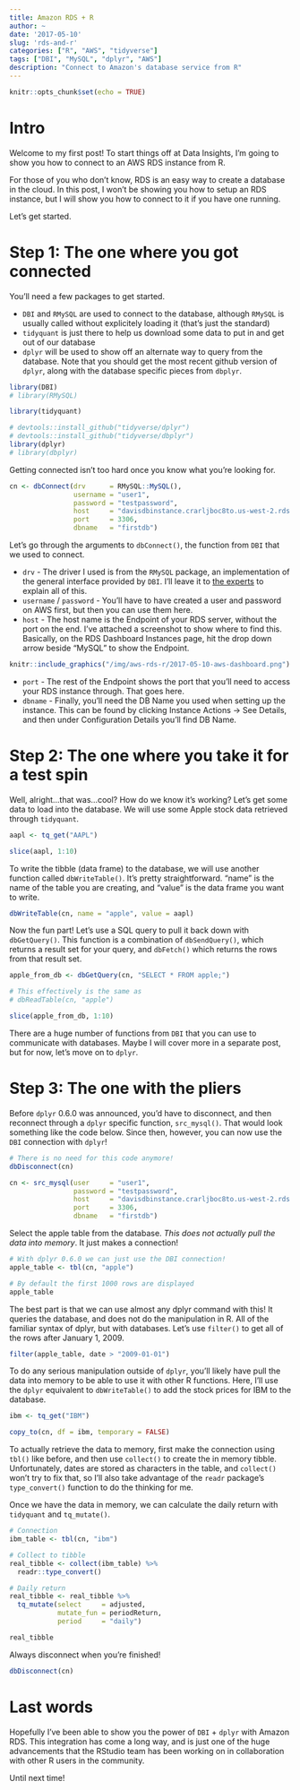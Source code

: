 ```yaml
---
title: Amazon RDS + R
author: ~
date: '2017-05-10'
slug: 'rds-and-r'
categories: ["R", "AWS", "tidyverse"]
tags: ["DBI", "MySQL", "dplyr", "AWS"]
description: "Connect to Amazon's database service from R"
---
```


```r
knitr::opts_chunk$set(echo = TRUE)
```

# Intro

Welcome to my first post! To start things off at Data Insights, I'm going to show you how to connect to an AWS RDS instance from R.

For those of you who don't know, RDS is an easy way to create a database in the cloud. In this post, I won't be showing you how to setup an RDS instance, but I will show you how to connect to it if you have one running.

Let's get started.

# Step 1: The one where you got connected

You'll need a few packages to get started. 

* `DBI` and `RMySQL` are used to connect to the database, although `RMySQL` is usually called without explicitely loading it (that's just the standard)
* `tidyquant` is just there to help us download some data to put in and get out of our database
* `dplyr` will be used to show off an alternate way to query from the database. Note that you should get the most recent github version of `dplyr`, along with the database specific pieces from `dbplyr`.

```r
library(DBI)
# library(RMySQL)

library(tidyquant)

# devtools::install_github("tidyverse/dplyr")
# devtools::install_github("tidyverse/dbplyr")
library(dplyr)
# library(dbplyr)
```

Getting connected isn't too hard once you know what you're looking for.

```r
cn <- dbConnect(drv      = RMySQL::MySQL(), 
                username = "user1", 
                password = "testpassword", 
                host     = "davisdbinstance.crarljboc8to.us-west-2.rds.amazonaws.com", 
                port     = 3306, 
                dbname   = "firstdb")
```

Let's go through the arguments to `dbConnect()`, the function from `DBI` that we used to connect.

* `drv` - The driver I used is from the `RMySQL` package, an implementation of the general interface provided by `DBI`. I'll leave it to [the experts](https://github.com/rstats-db/DBI) to explain all of this.
* `username` / `password` - You'll have to have created a user and password on AWS first, but then you can use them here.
* `host` - The host name is the Endpoint of your RDS server, without the port on the end. I've attached a screenshot to show where to find this. Basically, on the RDS Dashboard Instances page, hit the drop down arrow beside "MySQL" to show the Endpoint.

```r
knitr::include_graphics("/img/aws-rds-r/2017-05-10-aws-dashboard.png")
```

* `port` - The rest of the Endpoint shows the port that you'll need to access your RDS instance through. That goes here.
* `dbname` - Finally, you'll need the DB Name you used when setting up the instance. This can be found by clicking Instance Actions -> See Details, and then under Configuration Details you'll find DB Name.

# Step 2: The one where you take it for a test spin

Well, alright...that was...cool? How do we know it's working? Let's get some data to load into the database. We will use some Apple stock data retrieved through `tidyquant`.

```r
aapl <- tq_get("AAPL")

slice(aapl, 1:10)
``` 

To write the tibble (data frame) to the database, we will use another function called `dbWriteTable()`. It's pretty straightforward. "name" is the name of the table you are creating, and "value" is the data frame you want to write.

```r
dbWriteTable(cn, name = "apple", value = aapl)
```

Now the fun part! Let's use a SQL query to pull it back down with `dbGetQuery()`. This function is a combination of `dbSendQuery()`, which returns a result set for your query, and `dbFetch()` which returns the rows from that result set.

```r
apple_from_db <- dbGetQuery(cn, "SELECT * FROM apple;")

# This effectively is the same as
# dbReadTable(cn, "apple")

slice(apple_from_db, 1:10)
```

There are a huge number of functions from `DBI` that you can use to communicate with databases. Maybe I will cover more in a separate post, but for now, let's move on to `dplyr`.

# Step 3: The one with the pliers

Before `dplyr` 0.6.0 was announced, you'd have to disconnect, and then reconnect through a `dplyr` specific function, `src_mysql()`. That would look something like the code below. Since then, however, you can now use the `DBI` connection with `dplyr`!

```r
# There is no need for this code anymore!
dbDisconnect(cn)

cn <- src_mysql(user     = "user1",
                password = "testpassword",
                host     = "davisdbinstance.crarljboc8to.us-west-2.rds.amazonaws.com",
                port     = 3306,
                dbname   = "firstdb")
```

Select the apple table from the database. _This does not actually pull the data into memory_. It just makes a connection!

```r
# With dplyr 0.6.0 we can just use the DBI connection!
apple_table <- tbl(cn, "apple")

# By default the first 1000 rows are displayed
apple_table
```

The best part is that we can use almost any dplyr command with this! It queries the database, and does not do the manipulation in R. All of the familiar syntax of dplyr, but with databases. Let's use `filter()` to get all of the rows after January 1, 2009.

```r
filter(apple_table, date > "2009-01-01")
```

To do any serious manipulation outside of `dplyr`, you'll likely have pull the data into memory to be able to use it with other R functions. Here, I'll use the `dplyr` equivalent to `dbWriteTable()` to add the stock prices for IBM to the database.

```r
ibm <- tq_get("IBM")

copy_to(cn, df = ibm, temporary = FALSE)
```

To actually retrieve the data to memory, first make the connection using `tbl()` like before, and then use `collect()` to create the in memory tibble. Unfortunately, dates are stored as characters in the table, and `collect()` won't try to fix that, so I'll also take advantage of the `readr` package's `type_convert()` function to do the thinking for me.

Once we have the data in memory, we can calculate the daily return with `tidyquant` and `tq_mutate()`.

```r
# Connection
ibm_table <- tbl(cn, "ibm")

# Collect to tibble
real_tibble <- collect(ibm_table) %>%
  readr::type_convert()

# Daily return
real_tibble <- real_tibble %>% 
  tq_mutate(select     = adjusted, 
            mutate_fun = periodReturn, 
            period     = "daily")

real_tibble
```

Always disconnect when you're finished!

```r
dbDisconnect(cn)
```

# Last words

Hopefully I've been able to show you the power of `DBI` + `dplyr` with Amazon RDS. This integration has come a long way, and is just one of the huge advancements that the RStudio team has been working on in collaboration with other R users in the community. 

Until next time!

